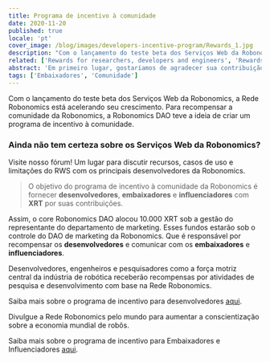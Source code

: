 ```yaml
---
title: Programa de incentivo à comunidade
date: 2020-11-20
published: true
locale: 'pt'
cover_image: /blog/images/developers-incentive-program/Rewards_1.jpg
description: "Com o lançamento do teste beta dos Serviços Web da Robonomics, a Rede Robonomics está acelerando seu crescimento. Para recompensar a comunidade da Robonomics, a Robonomics DAO teve a ideia de criar um programa de incentivo à comunidade."
related: ['Rewards for researchers, developers and engineers', 'Rewards for Ambassadors & Influencers']
abstract: 'Em primeiro lugar, gostaríamos de agradecer sua contribuição para o desenvolvimento da Rede Robonomics. À medida que a Rede Robonomics se desenvolve rapidamente no ecossistema Polkadot, os desenvolvedores principais do DAO destacam a importância de apoiar a comunidade da Robonomics.'
tags: ['Embaixadores', 'Comunidade']
---
```

 

Com o lançamento do teste beta dos Serviços Web da Robonomics, a Rede Robonomics está acelerando seu crescimento. Para recompensar a comunidade da Robonomics, a Robonomics DAO teve a ideia de criar um programa de incentivo à comunidade.

<TextCard icon="/icons/icon-forum.png" link="https://discourse.robonomics.network/c/robonomics-web-services/">

### Ainda não tem certeza sobre os Serviços Web da Robonomics?
Visite nosso fórum! Um lugar para discutir recursos, casos de uso e limitações do RWS com os principais desenvolvedores da Robonomics.

</TextCard>

> O objetivo do programa de incentivo à comunidade da Robonomics é fornecer **desenvolvedores**, **embaixadores** e **influenciadores** com **XRT** por suas contribuições.

Assim, o core Robonomics DAO alocou 10.000 XRT sob a gestão do representante do departamento de marketing.
Esses fundos estarão sob o controle do DAO de marketing da Robonomics. Que é responsável por recompensar os **desenvolvedores** e comunicar com os **embaixadores** e **influenciadores**.

Desenvolvedores, engenheiros e pesquisadores como a força motriz central da indústria de robótica receberão recompensas por atividades de pesquisa e desenvolvimento com base na Rede Robonomics.

Saiba mais sobre o programa de incentivo para desenvolvedores [aqui](https://robonomics.network/blog/rewards-for-researchers-developers-and-engineers/).

Divulgue a Rede Robonomics pelo mundo para aumentar a conscientização sobre a economia mundial de robôs.

Saiba mais sobre o programa de incentivo para Embaixadores e Influenciadores [aqui](https://robonomics.network/blog/rewards-for-ambassadors-and-influencers/).